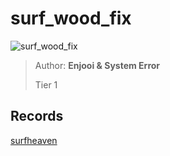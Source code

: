 
# surf_wood_fix

![surf_wood_fix](https://raw.githubusercontent.com/Sayt123/SurfMapPics/Maps-and-bonuses/csgo/surf_wood_fix.jpg)

> Author: **Enjooi & System Error**
>
> Tier 1

## Records

[surfheaven](https://surfheaven.eu/map/surf_wood_fix)
